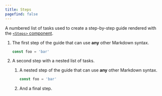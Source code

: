 ```yaml
---
title: Steps
pagefind: false
---
```


A numbered list of tasks used to create a step-by-step guide rendered with the [`<Steps>` component](https://starlight.astro.build/components/steps/).


<Steps>

1. The first step of the guide that can use **any** other Markdown syntax.

   ```js
   const foo = 'bar'
   ```

2. A second step with a nested list of tasks.

   <Steps>

   1. A nested step of the guide that can use **any** other Markdown syntax.

      ```js
      const foo = 'bar'
      ```

   2. And a final step.

   </Steps>

</Steps>
